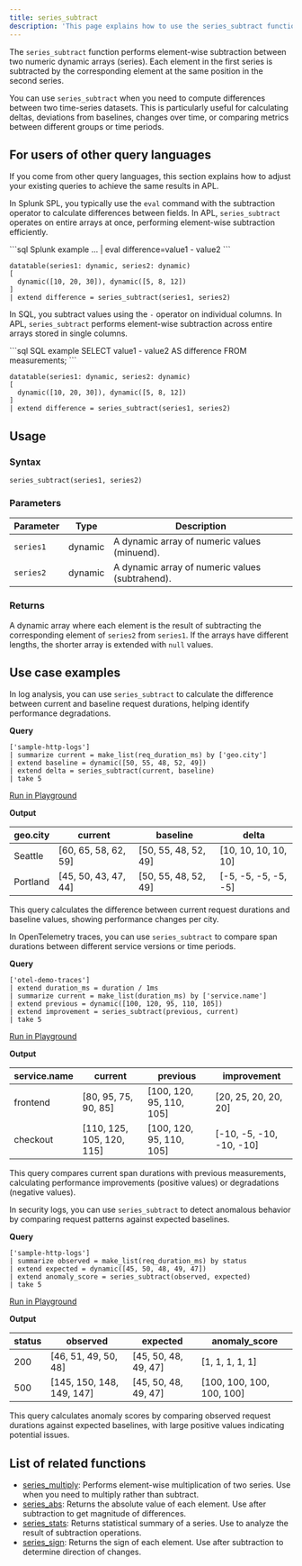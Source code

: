 ```yaml
---
title: series_subtract
description: 'This page explains how to use the series_subtract function in APL.'
---
```


The `series_subtract` function performs element-wise subtraction between two numeric dynamic arrays (series). Each element in the first series is subtracted by the corresponding element at the same position in the second series.

You can use `series_subtract` when you need to compute differences between two time-series datasets. This is particularly useful for calculating deltas, deviations from baselines, changes over time, or comparing metrics between different groups or time periods.

## For users of other query languages

If you come from other query languages, this section explains how to adjust your existing queries to achieve the same results in APL.

<AccordionGroup>
<Accordion title="Splunk SPL users">

In Splunk SPL, you typically use the `eval` command with the subtraction operator to calculate differences between fields. In APL, `series_subtract` operates on entire arrays at once, performing element-wise subtraction efficiently.

<CodeGroup>
```sql Splunk example
... | eval difference=value1 - value2
```

```kusto APL equivalent
datatable(series1: dynamic, series2: dynamic)
[
  dynamic([10, 20, 30]), dynamic([5, 8, 12])
]
| extend difference = series_subtract(series1, series2)
```
</CodeGroup>

</Accordion>
<Accordion title="ANSI SQL users">

In SQL, you subtract values using the `-` operator on individual columns. In APL, `series_subtract` performs element-wise subtraction across entire arrays stored in single columns.

<CodeGroup>
```sql SQL example
SELECT value1 - value2 AS difference
FROM measurements;
```

```kusto APL equivalent
datatable(series1: dynamic, series2: dynamic)
[
  dynamic([10, 20, 30]), dynamic([5, 8, 12])
]
| extend difference = series_subtract(series1, series2)
```
</CodeGroup>

</Accordion>
</AccordionGroup>

## Usage

### Syntax

```kusto
series_subtract(series1, series2)
```

### Parameters

| Parameter  | Type    | Description                                          |
| ---------- | ------- | ---------------------------------------------------- |
| `series1`  | dynamic | A dynamic array of numeric values (minuend).        |
| `series2`  | dynamic | A dynamic array of numeric values (subtrahend).     |

### Returns

A dynamic array where each element is the result of subtracting the corresponding element of `series2` from `series1`. If the arrays have different lengths, the shorter array is extended with `null` values.

## Use case examples

<Tabs>
<Tab title="Log analysis">

In log analysis, you can use `series_subtract` to calculate the difference between current and baseline request durations, helping identify performance degradations.

**Query**

```kusto
['sample-http-logs']
| summarize current = make_list(req_duration_ms) by ['geo.city']
| extend baseline = dynamic([50, 55, 48, 52, 49])
| extend delta = series_subtract(current, baseline)
| take 5
```

[Run in Playground](https://play.axiom.co/axiom-play-qf1k/query?initForm=%7B%22apl%22%3A%22%5B'sample-http-logs'%5D%20%7C%20summarize%20current%20%3D%20make_list(req_duration_ms)%20by%20%5B'geo.city'%5D%20%7C%20extend%20baseline%20%3D%20dynamic(%5B50%2C%2055%2C%2048%2C%2052%2C%2049%5D)%20%7C%20extend%20delta%20%3D%20series_subtract(current%2C%20baseline)%20%7C%20take%205%22%7D)

**Output**

| geo.city   | current            | baseline           | delta             |
| ---------- | ------------------ | ------------------ | ----------------- |
| Seattle    | [60, 65, 58, 62, 59] | [50, 55, 48, 52, 49] | [10, 10, 10, 10, 10] |
| Portland   | [45, 50, 43, 47, 44] | [50, 55, 48, 52, 49] | [-5, -5, -5, -5, -5] |

This query calculates the difference between current request durations and baseline values, showing performance changes per city.

</Tab>
<Tab title="OpenTelemetry traces">

In OpenTelemetry traces, you can use `series_subtract` to compare span durations between different service versions or time periods.

**Query**

```kusto
['otel-demo-traces']
| extend duration_ms = duration / 1ms
| summarize current = make_list(duration_ms) by ['service.name']
| extend previous = dynamic([100, 120, 95, 110, 105])
| extend improvement = series_subtract(previous, current)
| take 5
```

[Run in Playground](https://play.axiom.co/axiom-play-qf1k/query?initForm=%7B%22apl%22%3A%22%5B'otel-demo-traces'%5D%20%7C%20extend%20duration_ms%20%3D%20duration%20%2F%201ms%20%7C%20summarize%20current%20%3D%20make_list(duration_ms)%20by%20%5B'service.name'%5D%20%7C%20extend%20previous%20%3D%20dynamic(%5B100%2C%20120%2C%2095%2C%20110%2C%20105%5D)%20%7C%20extend%20improvement%20%3D%20series_subtract(previous%2C%20current)%20%7C%20take%205%22%7D)

**Output**

| service.name | current                | previous               | improvement          |
| ------------ | ---------------------- | ---------------------- | -------------------- |
| frontend     | [80, 95, 75, 90, 85]   | [100, 120, 95, 110, 105] | [20, 25, 20, 20, 20] |
| checkout     | [110, 125, 105, 120, 115] | [100, 120, 95, 110, 105] | [-10, -5, -10, -10, -10] |

This query compares current span durations with previous measurements, calculating performance improvements (positive values) or degradations (negative values).

</Tab>
<Tab title="Security logs">

In security logs, you can use `series_subtract` to detect anomalous behavior by comparing request patterns against expected baselines.

**Query**

```kusto
['sample-http-logs']
| summarize observed = make_list(req_duration_ms) by status
| extend expected = dynamic([45, 50, 48, 49, 47])
| extend anomaly_score = series_subtract(observed, expected)
| take 5
```

[Run in Playground](https://play.axiom.co/axiom-play-qf1k/query?initForm=%7B%22apl%22%3A%22%5B'sample-http-logs'%5D%20%7C%20summarize%20observed%20%3D%20make_list(req_duration_ms)%20by%20status%20%7C%20extend%20expected%20%3D%20dynamic(%5B45%2C%2050%2C%2048%2C%2049%2C%2047%5D)%20%7C%20extend%20anomaly_score%20%3D%20series_subtract(observed%2C%20expected)%20%7C%20take%205%22%7D)

**Output**

| status | observed            | expected           | anomaly_score      |
| ------ | ------------------- | ------------------ | ------------------ |
| 200    | [46, 51, 49, 50, 48] | [45, 50, 48, 49, 47] | [1, 1, 1, 1, 1]    |
| 500    | [145, 150, 148, 149, 147] | [45, 50, 48, 49, 47] | [100, 100, 100, 100, 100] |

This query calculates anomaly scores by comparing observed request durations against expected baselines, with large positive values indicating potential issues.

</Tab>
</Tabs>

## List of related functions

- [series_multiply](/apl/scalar-functions/time-series/series-multiply): Performs element-wise multiplication of two series. Use when you need to multiply rather than subtract.
- [series_abs](/apl/scalar-functions/time-series/series-abs): Returns the absolute value of each element. Use after subtraction to get magnitude of differences.
- [series_stats](/apl/scalar-functions/time-series/series-stats): Returns statistical summary of a series. Use to analyze the result of subtraction operations.
- [series_sign](/apl/scalar-functions/time-series/series-sign): Returns the sign of each element. Use after subtraction to determine direction of changes.

